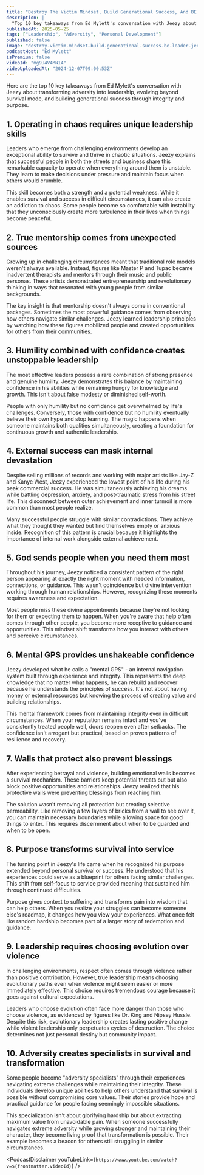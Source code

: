 ```yaml
---
title: "Destroy The Victim Mindset, Build Generational Success, And BE A LEADER Feat. Jeezy"
description: |
  "Top 10 key takeaways from Ed Mylett's conversation with Jeezy about transforming adversity into leadership, evolving beyond survival mode, and building generational success through integrity and purpose."
publishedAt: 2025-05-25
tags: ["Leadership", "Adversity", "Personal Development"]
published: false
image: "destroy-victim-mindset–build-generational-success-be-leader-jeezy.jpg"
podcastHost: "Ed Mylett"
isPremium: false
videoId: "mg9U4V4MN14"
videoUploadedAt: "2024-12-07T09:00:53Z"
---
```



<PodcastSummaryPageLayout frontmatter={frontmatter}>
Here are the top 10 key takeaways from Ed Mylett's conversation with Jeezy about transforming adversity into leadership, evolving beyond survival mode, and building generational success through integrity and purpose.

## 1. Operating in chaos requires unique leadership skills

Leaders who emerge from challenging environments develop an exceptional ability to survive and thrive in chaotic situations. Jeezy explains that successful people in both the streets and business share this remarkable capacity to operate when everything around them is unstable. They learn to make decisions under pressure and maintain focus when others would crumble.

This skill becomes both a strength and a potential weakness. While it enables survival and success in difficult circumstances, it can also create an addiction to chaos. Some people become so comfortable with instability that they unconsciously create more turbulence in their lives when things become peaceful.

## 2. True mentorship comes from unexpected sources

Growing up in challenging circumstances meant that traditional role models weren't always available. Instead, figures like Master P and Tupac became inadvertent therapists and mentors through their music and public personas. These artists demonstrated entrepreneurship and revolutionary thinking in ways that resonated with young people from similar backgrounds.

The key insight is that mentorship doesn't always come in conventional packages. Sometimes the most powerful guidance comes from observing how others navigate similar challenges. Jeezy learned leadership principles by watching how these figures mobilized people and created opportunities for others from their communities.

## 3. Humility combined with confidence creates unstoppable leadership

The most effective leaders possess a rare combination of strong presence and genuine humility. Jeezy demonstrates this balance by maintaining confidence in his abilities while remaining hungry for knowledge and growth. This isn't about false modesty or diminished self-worth.

People with only humility but no confidence get overwhelmed by life's challenges. Conversely, those with confidence but no humility eventually believe their own hype and stop learning. The magic happens when someone maintains both qualities simultaneously, creating a foundation for continuous growth and authentic leadership.

## 4. External success can mask internal devastation

Despite selling millions of records and working with major artists like Jay-Z and Kanye West, Jeezy experienced the lowest point of his life during his peak commercial success. He was simultaneously achieving his dreams while battling depression, anxiety, and post-traumatic stress from his street life. This disconnect between outer achievement and inner turmoil is more common than most people realize.

Many successful people struggle with similar contradictions. They achieve what they thought they wanted but find themselves empty or anxious inside. Recognition of this pattern is crucial because it highlights the importance of internal work alongside external achievement.

## 5. God sends people when you need them most

Throughout his journey, Jeezy noticed a consistent pattern of the right person appearing at exactly the right moment with needed information, connections, or guidance. This wasn't coincidence but divine intervention working through human relationships. However, recognizing these moments requires awareness and expectation.

Most people miss these divine appointments because they're not looking for them or expecting them to happen. When you're aware that help often comes through other people, you become more receptive to guidance and opportunities. This mindset shift transforms how you interact with others and perceive circumstances.

## 6. Mental GPS provides unshakeable confidence

Jeezy developed what he calls a "mental GPS" - an internal navigation system built through experience and integrity. This represents the deep knowledge that no matter what happens, he can rebuild and recover because he understands the principles of success. It's not about having money or external resources but knowing the process of creating value and building relationships.

This mental framework comes from maintaining integrity even in difficult circumstances. When your reputation remains intact and you've consistently treated people well, doors reopen even after setbacks. The confidence isn't arrogant but practical, based on proven patterns of resilience and recovery.

## 7. Walls that protect also prevent blessings

After experiencing betrayal and violence, building emotional walls becomes a survival mechanism. These barriers keep potential threats out but also block positive opportunities and relationships. Jeezy realized that his protective walls were preventing blessings from reaching him.

The solution wasn't removing all protection but creating selective permeability. Like removing a few layers of bricks from a wall to see over it, you can maintain necessary boundaries while allowing space for good things to enter. This requires discernment about when to be guarded and when to be open.

## 8. Purpose transforms survival into service

The turning point in Jeezy's life came when he recognized his purpose extended beyond personal survival or success. He understood that his experiences could serve as a blueprint for others facing similar challenges. This shift from self-focus to service provided meaning that sustained him through continued difficulties.

Purpose gives context to suffering and transforms pain into wisdom that can help others. When you realize your struggles can become someone else's roadmap, it changes how you view your experiences. What once felt like random hardship becomes part of a larger story of redemption and guidance.

## 9. Leadership requires choosing evolution over violence

In challenging environments, respect often comes through violence rather than positive contribution. However, true leadership means choosing evolutionary paths even when violence might seem easier or more immediately effective. This choice requires tremendous courage because it goes against cultural expectations.

Leaders who choose evolution often face more danger than those who choose violence, as evidenced by figures like Dr. King and Nipsey Hussle. Despite this risk, evolutionary leadership creates lasting positive change while violent leadership only perpetuates cycles of destruction. The choice determines not just personal destiny but community impact.

## 10. Adversity creates specialists in survival and transformation

Some people become "adversity specialists" through their experiences navigating extreme challenges while maintaining their integrity. These individuals develop unique abilities to help others understand that survival is possible without compromising core values. Their stories provide hope and practical guidance for people facing seemingly impossible situations.

This specialization isn't about glorifying hardship but about extracting maximum value from unavoidable pain. When someone successfully navigates extreme adversity while growing stronger and maintaining their character, they become living proof that transformation is possible. Their example becomes a beacon for others still struggling in similar circumstances.

<PodcastDisclaimer
  youTubeLink={`https://www.youtube.com/watch?v=${frontmatter.videoId}`}
/>

</PodcastSummaryPageLayout>
